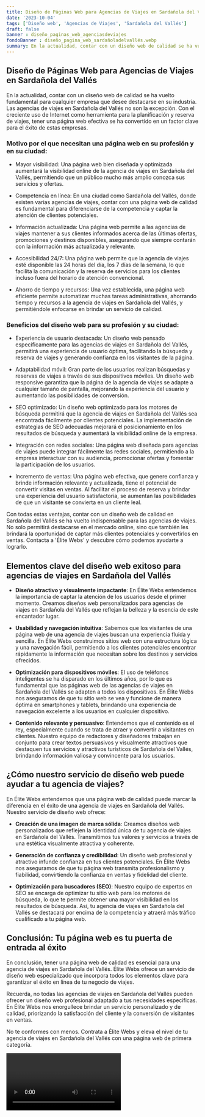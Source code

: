 ```yaml
---
title: Diseño de Páginas Web para Agencias de Viajes en Sardañola del Vallés
date: '2023-10-04'
tags: ['Diseño web', 'Agencias de Viajes', 'Sardañola del Vallés']
draft: false
banner : diseño_paginas_web_agenciasdeviajes
fondoBanner : diseño_pagina_web_sardañoladelvallés.webp
summary: En la actualidad, contar con un diseño web de calidad se ha vuelto fundamental para cualquier empresa que desee destacarse en su industria. Las agencias de viajes en Sardañola del Vallés no son la excepción. Con el creciente uso de Internet como herramienta para la planificación y reserva de viajes, tener una página web efectiva se ha convertido en un factor clave para el éxito de estas empresas.
---
```


## Diseño de Páginas Web para Agencias de Viajes en Sardañola del Vallés

En la actualidad, contar con un diseño web de calidad se ha vuelto fundamental para cualquier empresa que desee destacarse en su industria. Las agencias de viajes en Sardañola del Vallés no son la excepción. Con el creciente uso de Internet como herramienta para la planificación y reserva de viajes, tener una página web efectiva se ha convertido en un factor clave para el éxito de estas empresas.

### Motivo por el que necesitan una página web en su profesión y en su ciudad:

- Mayor visibilidad: Una página web bien diseñada y optimizada aumentará la visibilidad online de la agencia de viajes en Sardañola del Vallés, permitiendo que un público mucho más amplio conozca sus servicios y ofertas.

- Competencia en línea: En una ciudad como Sardañola del Vallés, donde existen varias agencias de viajes, contar con una página web de calidad es fundamental para diferenciarse de la competencia y captar la atención de clientes potenciales.

- Información actualizada: Una página web permite a las agencias de viajes mantener a sus clientes informados acerca de las últimas ofertas, promociones y destinos disponibles, asegurando que siempre contarán con la información más actualizada y relevante.

- Accesibilidad 24/7: Una página web permite que la agencia de viajes esté disponible las 24 horas del día, los 7 días de la semana, lo que facilita la comunicación y la reserva de servicios para los clientes incluso fuera del horario de atención convencional.

- Ahorro de tiempo y recursos: Una vez establecida, una página web eficiente permite automatizar muchas tareas administrativas, ahorrando tiempo y recursos a la agencia de viajes en Sardañola del Vallés, y permitiéndole enfocarse en brindar un servicio de calidad.

### Beneficios del diseño web para su profesión y su ciudad:

- Experiencia de usuario destacada: Un diseño web pensado específicamente para las agencias de viajes en Sardañola del Vallés, permitirá una experiencia de usuario óptima, facilitando la búsqueda y reserva de viajes y generando confianza en los visitantes de la página.

- Adaptabilidad móvil: Gran parte de los usuarios realizan búsquedas y reservas de viajes a través de sus dispositivos móviles. Un diseño web responsive garantiza que la página de la agencia de viajes se adapte a cualquier tamaño de pantalla, mejorando la experiencia del usuario y aumentando las posibilidades de conversión.

- SEO optimizado: Un diseño web optimizado para los motores de búsqueda permitirá que la agencia de viajes en Sardañola del Vallés sea encontrada fácilmente por clientes potenciales. La implementación de estrategias de SEO adecuadas mejorará el posicionamiento en los resultados de búsqueda y aumentará la visibilidad online de la empresa.

- Integración con redes sociales: Una página web diseñada para agencias de viajes puede integrar fácilmente las redes sociales, permitiendo a la empresa interactuar con su audiencia, promocionar ofertas y fomentar la participación de los usuarios.

- Incremento de ventas: Una página web efectiva, que genere confianza y brinde información relevante y actualizada, tiene el potencial de convertir visitas en ventas. Al facilitar el proceso de reserva y brindar una experiencia del usuario satisfactoria, se aumentan las posibilidades de que un visitante se convierta en un cliente leal.

Con todas estas ventajas, contar con un diseño web de calidad en Sardañola del Vallés se ha vuelto indispensable para las agencias de viajes. No solo permitirá destacarse en el mercado online, sino que también les brindará la oportunidad de captar más clientes potenciales y convertirlos en ventas. Contacta a 'Élite Webs' y descubre cómo podemos ayudarte a lograrlo.

<GifSeo />

<Cta />

## Elementos clave del diseño web exitoso para agencias de viajes en Sardañola del Vallés

- **Diseño atractivo y visualmente impactante**: En Élite Webs entendemos la importancia de captar la atención de los usuarios desde el primer momento. Creamos diseños web personalizados para agencias de viajes en Sardañola del Vallés que reflejan la belleza y la esencia de este encantador lugar.

- **Usabilidad y navegación intuitiva**: Sabemos que los visitantes de una página web de una agencia de viajes buscan una experiencia fluida y sencilla. En Élite Webs construimos sitios web con una estructura lógica y una navegación fácil, permitiendo a los clientes potenciales encontrar rápidamente la información que necesitan sobre los destinos y servicios ofrecidos.

- **Optimización para dispositivos móviles**: El uso de teléfonos inteligentes se ha disparado en los últimos años, por lo que es fundamental que las páginas web de las agencias de viajes en Sardañola del Vallés se adapten a todos los dispositivos. En Élite Webs nos aseguramos de que tu sitio web se vea y funcione de manera óptima en smartphones y tablets, brindando una experiencia de navegación excelente a los usuarios en cualquier dispositivo.

- **Contenido relevante y persuasivo**: Entendemos que el contenido es el rey, especialmente cuando se trata de atraer y convertir a visitantes en clientes. Nuestro equipo de redactores y diseñadores trabajan en conjunto para crear textos persuasivos y visualmente atractivos que destaquen tus servicios y atractivos turísticos de Sardañola del Vallés, brindando información valiosa y convincente para los usuarios.

## ¿Cómo nuestro servicio de diseño web puede ayudar a tu agencia de viajes?

En Élite Webs entendemos que una página web de calidad puede marcar la diferencia en el éxito de una agencia de viajes en Sardañola del Vallés. Nuestro servicio de diseño web ofrece:

- **Creación de una imagen de marca sólida**: Creamos diseños web personalizados que reflejen la identidad única de tu agencia de viajes en Sardañola del Vallés. Transmitimos tus valores y servicios a través de una estética visualmente atractiva y coherente.

- **Generación de confianza y credibilidad**: Un diseño web profesional y atractivo infunde confianza en tus clientes potenciales. En Élite Webs nos aseguramos de que tu página web transmita profesionalismo y fiabilidad, convirtiendo la confianza en ventas y fidelidad del cliente.

- **Optimización para buscadores (SEO)**: Nuestro equipo de expertos en SEO se encarga de optimizar tu sitio web para los motores de búsqueda, lo que te permite obtener una mayor visibilidad en los resultados de búsqueda. Así, tu agencia de viajes en Sardañola del Vallés se destacará por encima de la competencia y atraerá más tráfico cualificado a tu página web.

## Conclusión: Tu página web es tu puerta de entrada al éxito

En conclusión, tener una página web de calidad es esencial para una agencia de viajes en Sardañola del Vallés. Élite Webs ofrece un servicio de diseño web especializado que incorpora todos los elementos clave para garantizar el éxito en línea de tu negocio de viajes.

Recuerda, no todas las agencias de viajes en Sardañola del Vallés pueden ofrecer un diseño web profesional adaptado a tus necesidades específicas. En Élite Webs nos enorgullece brindar un servicio personalizado y de calidad, priorizando la satisfacción del cliente y la conversión de visitantes en ventas.

No te conformes con menos. Contrata a Élite Webs y eleva el nivel de tu agencia de viajes en Sardañola del Vallés con una página web de primera categoría.

<Video />

<CtaBot job='Agencias de Viajes' city='Sardañola del Vallés'/>

<Gmaps query='Sardañola del Vallés+españa+maps' />